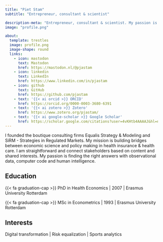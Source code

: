 ```yaml
---
title: "Piet Stam"
subtitle: "Entrepreneur, consultant & scientist"

description-meta: "Entrepreneur, consultant & scientist. My passion is finding the right answers with observational data, computer code and human intelligence."
image: "profile.png"

about:
  template: trestles
  image: profile.png
  image-shape: round
  links:
    - icon: mastodon
      text: Mastodon
      href: https://mastodon.nl/@pjastam
    - icon: linkedin
      text: LinkedIn
      href: https://www.linkedin.com/in/pjastam
    - icon: github
      text: GitHub
      href: https://github.com/pjastam
    - text: '{{< ai orcid >}} ORCID'
      href: https://orcid.org/0000-0003-3680-6391
    - text: '{{< ai zotero >}} Zotero'
      href: https://www.zotero.org/pjastam/
    - text: '{{< ai google-scholar >}} Google Scholar'
      href: https://scholar.google.com/citations?user=4vKHtb4AAAAJ&hl=nl
---
```


I founded the boutique consulting firms Equalis Strategy & Modeling and SiRM - Strategies in Regulated Markets. My mission is building bridges between economic science and policy making in health insurance & health care. I am straightforward and connect stakeholders based on content and shared interests. My passion is finding the right answers with observational data, computer code and human intelligence.

## Education

{{< fa graduation-cap >}} PhD in Health Economics | 2007 | Erasmus University Rotterdam

{{< fa graduation-cap >}} MSc in Econometrics | 1993 | Erasmus University Rotterdam

## Interests

Digital transformation \| Risk equalization \| Sports analytics
